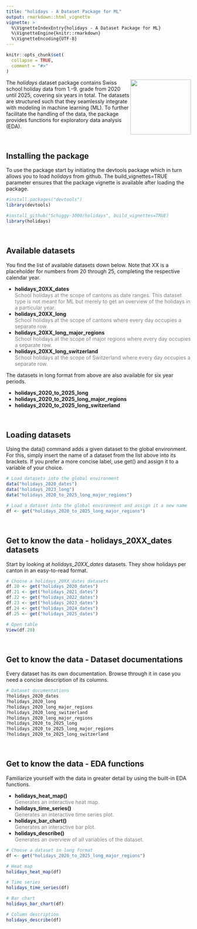```yaml
---
title: "holidays - A Dataset Package for ML"
output: rmarkdown::html_vignette
vignette: >
  %\VignetteIndexEntry{holidays - A Dataset Package for ML}
  %\VignetteEngine{knitr::rmarkdown}
  %\VignetteEncoding{UTF-8}
---
```


```r
knitr::opts_chunk$set(
  collapse = TRUE,
  comment = "#>"
)
```

<p><a href="https://github.com/Schiggy-3000/holidays"><img src="super-cat-click.jpg" width="165px" height="150px" align="right"></a></p>

The _holidays_ dataset package contains Swiss school holiday data from 1.–9. grade from 2020 until 2025, covering six years in total. The datasets are structured such that they seamlessly integrate with modeling in machine learning (ML). To further facilitate the handling of the data, the package provides functions for exploratory data analysis (EDA).


<br />


## Installing the package
To use the package start by initiating the devtools package which in turn
allows you to load _holidays_ from github. The build_vignettes=TRUE parameter ensures
that the package vignette is available after loading the package.

```r
#install.packages("devtools")
library(devtools)

#install_github("Schiggy-3000/holidays", build_vignettes=TRUE)
library(holidays)
```


<br />


## Available datasets
You find the list of available datasets down below. Note that XX is a placeholder for
numbers from 20 through 25, completing the respective calendar year.

- **holidays_20XX_dates** <br>
<span style="color: grey;">School holidays at the scope of cantons as date ranges. This dataset type is not meant for ML but merely to get an overview of the holidays in a particular year.</span>
- **holidays_20XX_long** <br>
<span style="color: grey;">School holidays at the scope of cantons where every day occupies a separate row.</span>
- **holidays_20XX_long_major_regions** <br>
<span style="color: grey;">School holidays at the scope of major regions where every day occupies a separate row.</span>
- **holidays_20XX_long_switzerland** <br>
<span style="color: grey;">School holidays at the scope of Switzerland where every day occupies a separate row.</span>

The datasets in long format from above are also available for six year periods.

- **holidays_2020_to_2025_long**
- **holidays_2020_to_2025_long_major_regions**
- **holidays_2020_to_2025_long_switzerland**


<br />


## Loading datasets
Using the data() command adds a given dataset to the global environment. For this, simply insert the name of a dataset from the list above into its brackets. If you prefer a more concise label, use get() and assign it to a variable of your choice.

```r
# Load datasets into the global environment
data("holidays_2020_dates")
data("holidays_2023_long")
data("holidays_2020_to_2025_long_major_regions")

# Load a dataset into the global environment and assign it a new name
df <- get("holidays_2020_to_2025_long_major_regions")

```


<br />


## Get to know the data - holidays_20XX_dates datasets
Start by looking at _holidays_20XX_dates_ datasets. They show holidays per canton in an easy-to-read format.
```r
# Choose a holidays_20XX_dates datasets
df.20 <- get("holidays_2020_dates")
df.21 <- get("holidays_2021_dates")
df.22 <- get("holidays_2022_dates")
df.23 <- get("holidays_2023_dates")
df.24 <- get("holidays_2024_dates")
df.25 <- get("holidays_2025_dates")

# Open table
View(df.20)
```


<br />


## Get to know the data - Dataset documentations
Every dataset has its own documentation. Browse through it in case you need a concise description of its columns.

```r
# Dataset documentations
?holidays_2020_dates
?holidays_2020_long
?holidays_2020_long_major_regions
?holidays_2020_long_switzerland
?holidays_2020_long_major_regions
?holidays_2020_to_2025_long
?holidays_2020_to_2025_long_major_regions
?holidays_2020_to_2025_long_switzerland
```


<br />


## Get to know the data - EDA functions
Familiarize yourself with the data in greater detail by using the built-in EDA functions.

- **holidays_heat_map()** <br>
<span style="color: grey;">Generates an interactive heat map.</span>
- **holidays_time_series()** <br>
<span style="color: grey;">Generates an interactive time series plot.</span>
- **holidays_bar_chart()** <br>
<span style="color: grey;">Generates an interactive bar plot.</span>
- **holidays_describe()** <br>
<span style="color: grey;">Generates an overview of all variables of the dataset.</span>

```r
# Choose a dataset in long format
df <- get("holidays_2020_to_2025_long_major_regions")

# Heat map
holidays_heat_map(df)
```

```r
# Time series
holidays_time_series(df)
```

```r
# Bar chart
holidays_bar_chart(df)
```

```r
# Column description
holidays_describe(df)
```



